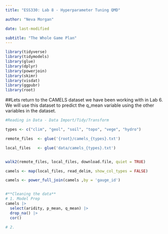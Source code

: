 ```yaml
---
title: "ESS330: Lab 8 - Hyperparameter Tuning QMD"

author: "Neva Morgan"

date: last-modified

subtitle: "The Whole Game Plan"
---
```


```r
library(tidyverse)
library(tidymodels)
library(glue)
library(dplyr)
library(powerjoin)
library(skimr)
library(visdat)
library(ggpubr)
library(root)
```

##Lets return to the CAMELS dataset we have been working with in Lab 6. We will use this dataset to predict the q_mean variable using the other variables in the dataset.

```r
#Reading in Data - Data Import/Tidy/Transform

types <- c("clim", "geol", "soil", "topo", "vege", "hydro")

remote_files  <- glue('{root}/camels_{types}.txt')

local_files   <- glue('data/camels_{types}.txt')


walk2(remote_files, local_files, download.file, quiet = TRUE)

camels <- map(local_files, read_delim, show_col_types = FALSE) 

camels <- power_full_join(camels ,by = 'gauge_id')


#**Cleaning the data**
# 1. Model Prep
camels |> 
  select(aridity, p_mean, q_mean) |> 
  drop_na() |> 
  cor()

# 2. 

```





